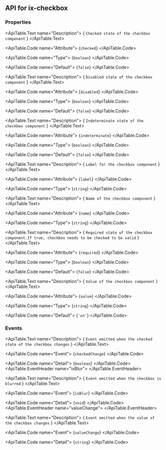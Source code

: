
## API for ix-checkbox

### Properties

<ApiTable id="property-checked">
  <ApiTable.PropertyHeader name="checked" singleFramework="">
  </ApiTable.PropertyHeader>

  <ApiTable.Text name="Description">
    { `Checked state of the checkbox component` }
  </ApiTable.Text>

  <ApiTable.Code name="Attribute">
    {`checked`}
  </ApiTable.Code>

  <ApiTable.Code name="Type">
   {`boolean`}
  </ApiTable.Code>

  <ApiTable.Code name="Default">
    {`false`}
  </ApiTable.Code>

</ApiTable>
<ApiTable id="property-disabled">
  <ApiTable.PropertyHeader name="disabled" singleFramework="">
  </ApiTable.PropertyHeader>

  <ApiTable.Text name="Description">
    { `Disabled state of the checkbox component` }
  </ApiTable.Text>

  <ApiTable.Code name="Attribute">
    {`disabled`}
  </ApiTable.Code>

  <ApiTable.Code name="Type">
   {`boolean`}
  </ApiTable.Code>

  <ApiTable.Code name="Default">
    {`false`}
  </ApiTable.Code>

</ApiTable>
<ApiTable id="property-indeterminate">
  <ApiTable.PropertyHeader name="indeterminate" singleFramework="">
  </ApiTable.PropertyHeader>

  <ApiTable.Text name="Description">
    { `Indeterminate state of the checkbox component` }
  </ApiTable.Text>

  <ApiTable.Code name="Attribute">
    {`indeterminate`}
  </ApiTable.Code>

  <ApiTable.Code name="Type">
   {`boolean`}
  </ApiTable.Code>

  <ApiTable.Code name="Default">
    {`false`}
  </ApiTable.Code>

</ApiTable>
<ApiTable id="property-label">
  <ApiTable.PropertyHeader name="label" singleFramework="">
  </ApiTable.PropertyHeader>

  <ApiTable.Text name="Description">
    { `Label for the checkbox component` }
  </ApiTable.Text>

  <ApiTable.Code name="Attribute">
    {`label`}
  </ApiTable.Code>

  <ApiTable.Code name="Type">
   {`string`}
  </ApiTable.Code>


</ApiTable>
<ApiTable id="property-name">
  <ApiTable.PropertyHeader name="name" singleFramework="">
  </ApiTable.PropertyHeader>

  <ApiTable.Text name="Description">
    { `Name of the checkbox component` }
  </ApiTable.Text>

  <ApiTable.Code name="Attribute">
    {`name`}
  </ApiTable.Code>

  <ApiTable.Code name="Type">
   {`string`}
  </ApiTable.Code>


</ApiTable>
<ApiTable id="property-required">
  <ApiTable.PropertyHeader name="required" singleFramework="">
  </ApiTable.PropertyHeader>

  <ApiTable.Text name="Description">
    { `Required state of the checkbox component.If true, checkbox needs to be checked to be valid` }
  </ApiTable.Text>

  <ApiTable.Code name="Attribute">
    {`required`}
  </ApiTable.Code>

  <ApiTable.Code name="Type">
   {`boolean`}
  </ApiTable.Code>

  <ApiTable.Code name="Default">
    {`false`}
  </ApiTable.Code>

</ApiTable>
<ApiTable id="property-value">
  <ApiTable.PropertyHeader name="value" singleFramework="">
  </ApiTable.PropertyHeader>

  <ApiTable.Text name="Description">
    { `Value of the checkbox component` }
  </ApiTable.Text>

  <ApiTable.Code name="Attribute">
    {`value`}
  </ApiTable.Code>

  <ApiTable.Code name="Type">
   {`string`}
  </ApiTable.Code>

  <ApiTable.Code name="Default">
    {`'on'`}
  </ApiTable.Code>

</ApiTable>


### Events

<ApiTable id="event-checkedChange">
  <ApiTable.EventHeader name="checkedChange">
  </ApiTable.EventHeader>

  <ApiTable.Text name="Description">
    { `Event emitted when the checked state of the checkbox changes` }
  </ApiTable.Text>

  <ApiTable.Code name="Event">
    {`checkedChange`}
  </ApiTable.Code>

  <ApiTable.Code name="Detail">
    {`boolean`}
  </ApiTable.Code>
</ApiTable>
<ApiTable id="event-ixBlur">
  <ApiTable.EventHeader name="ixBlur">
  </ApiTable.EventHeader>

  <ApiTable.Text name="Description">
    { `Event emitted when the checkbox is blurred` }
  </ApiTable.Text>

  <ApiTable.Code name="Event">
    {`ixBlur`}
  </ApiTable.Code>

  <ApiTable.Code name="Detail">
    {`void`}
  </ApiTable.Code>
</ApiTable>
<ApiTable id="event-valueChange">
  <ApiTable.EventHeader name="valueChange">
  </ApiTable.EventHeader>

  <ApiTable.Text name="Description">
    { `Event emitted when the value of the checkbox changes` }
  </ApiTable.Text>

  <ApiTable.Code name="Event">
    {`valueChange`}
  </ApiTable.Code>

  <ApiTable.Code name="Detail">
    {`string`}
  </ApiTable.Code>
</ApiTable>


